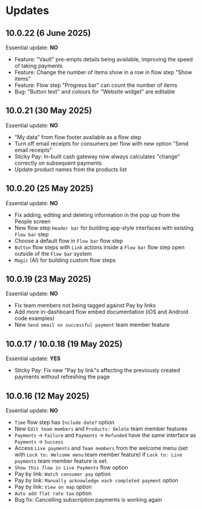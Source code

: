 # Updates

## 10.0.22 (6 June 2025)

Essential update: **NO**

 - Feature: "Vault" pre-empts details being available, improving the speed of taking payments
 - Feature: Change the number of items show in a row in flow step "Show items"
 - Feature: Flow step "Progress bar" can count the number of items
 - Bug: "Button text" and colours for "Website widget" are editable

## 10.0.21 (30 May 2025)

Essential update: **NO**

 - "My data" from flow footer available as a flow step
 - Turn off email receipts for consumers per flow with new option "Send email receipts"
 - Sticky Pay: In-built cash gateway now always calculates "change" correctly on subsequent payments
 - Update product names from the products list

## 10.0.20 (25 May 2025)

Essential update: **NO**

 - Fix adding, editing and deleting information in the pop up from the People screen
 - New flow step `Header bar` for building app-style interfaces with existing `Flow bar` step
 - Choose a default flow in `Flow bar` flow step
 - `Button` flow steps with `Link` actions inside a `Flow bar` flow step open outside of the `Flow bar` system
 - `Magic` (AI) for building custom flow steps

## 10.0.19 (23 May 2025)

Essential update: **NO**

 - Fix team members not being tagged against Pay by links
 - Add more in-dashboard flow embed documentation (iOS and Android code examples)
 - New `Send email on successful payment` team member feature

## 10.0.17 / 10.0.18 (19 May 2025)

Essential update: **YES**

 - Sticky Pay: Fix new "Pay by link"s affecting the previously created payments without refreshing the page

## 10.0.16 (12 May 2025)

Essential update: **NO**

 - `Time` flow step has `Include date?` option
 - New `Edit team members` and `Products: Delete` team member features
 - `Payments` → `Failure` and `Payments` → `Refunded` have the same interface as `Payments` → `Success`
 - Access `Live payments` and `Team members` from the welcome menu (set with `Lock to: Welcome menu` team member feature) if `Lock to: Live payments` team member feature is set.
 - `Show this flow in Live Payments` flow option
 - Pay by link: `Watch consumer pay` option
 - Pay by link: `Manually acknowledge each completed payment` option
 - Pay by link: `View on map` option
 - `Auto add flat rate tax` option
 - Bug fix: Cancelling subscription payments is working again
